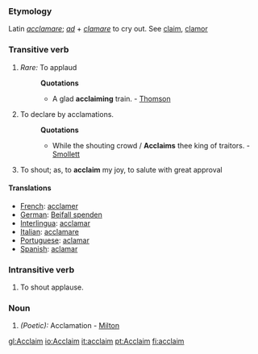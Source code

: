 ===Etymology===
Latin ''[[acclamare]]''; ''[[ad]]'' + ''[[clamare]]'' to cry out. See [[claim]], [[clamor]]
===Transitive verb===
{{en-infl-reg-consonant|acclaim||}}
#''Rare:'' To applaud
#:'''Quotations'''
#:*A glad '''acclaiming''' train. - [[Thomson]]
#To declare by acclamations.
#:'''Quotations'''
#:*While the shouting crowd / '''Acclaims''' thee king of traitors. - [[Smollett]]
#To shout; as, to '''acclaim''' my joy, to salute with great approval
====Translations====
*[[French]]: [[acclamer]]
*[[German]]: [[Beifall spenden]]
*[[Interlingua]]: [[acclamar]]
*[[Italian]]: [[acclamare]]
*[[Portuguese]]: [[aclamar]]
*[[Spanish]]: [[aclamar]]

===Intransitive verb===
#To shout applause.

===Noun===
#''(Poetic):'' Acclamation - [[Milton]]

[[gl:Acclaim]]
[[io:Acclaim]]
[[it:acclaim]]
[[pt:Acclaim]]
[[fi:acclaim]]